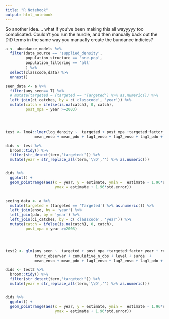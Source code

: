 ```yaml
---
title: "R Notebook"
output: html_notebook
---
```


So another idea.... what if you've been making this all wayyyyy too complicated. Couldn't you run the hurdle, and then manually back out the DiD terms in the same way you manually create the bundance indicies?


```r

a <- abundance_models %>%
  filter(data_source == 'supplied_density',
         population_structure == 'one-pop',
         population_filtering == 'all'
         ) %>%
  select(classcode,data) %>%
  unnest()

seen_data <- a %>%
  filter(any_seen== T) %>%
  # mutate(targeted = (targeted == 'Targeted') %>% as.numeric()) %>%
  left_join(ci_catches, by = c('classcode', 'year')) %>%
  mutate(catch = ifelse(is.na(catch), 0, catch),
         post_mpa = year >=2003)




test <- lme4::lmer(log_density ~  targeted + post_mpa +targeted:factor_year + region + mean_vis +
             mean_enso + mean_pdo + lag1_enso + lag2_enso + lag1_pdo + lag2_pdo + (1|factor_year) -1, data = seen_data)

dids <- test %>%
  broom::tidy() %>%
  filter(str_detect(term,'targeted:')) %>%
  mutate(year = str_replace_all(term,'\\D','') %>% as.numeric())


dids %>%
  ggplot() +
  geom_pointrange(aes(x = year, y = estimate, ymin =  estimate - 1.96*std.error,
                      ymax = estimate + 1.96*std.error))


seeing_data <- a %>%
  mutate(targeted = (targeted == 'Targeted') %>% as.numeric()) %>%
  left_join(enso, by = 'year') %>%
  left_join(pdo, by = 'year') %>%
  left_join(ci_catches, by = c('classcode', 'year')) %>%
  mutate(catch = ifelse(is.na(catch), 0, catch),
         post_mpa = year >=2003)




test2 <- glm(any_seen ~  targeted + post_mpa +targeted:factor_year + region + mean_vis + factor_month +
             trunc_observer + cumulative_n_obs + level + surge  +
             mean_enso + mean_pdo + lag1_enso + lag2_enso + lag1_pdo + lag2_pdo , data = seeing_data, family = 'binomial')

dids <- test2 %>%
  broom::tidy() %>%
  filter(str_detect(term,'targeted:')) %>%
  mutate(year = str_replace_all(term,'\\D','') %>% as.numeric())


dids %>%
  ggplot() +
  geom_pointrange(aes(x = year, y = estimate, ymin =  estimate - 1.96*std.error,
                      ymax = estimate + 1.96*std.error))

```

